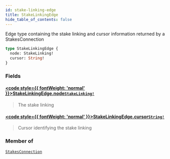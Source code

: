 ```yaml
---
id: stake-linking-edge
title: StakeLinkingEdge
hide_table_of_contents: false
---
```








Edge type containing the stake linking and cursor information returned by a StakesConnection

```graphql
type StakeLinkingEdge {
  node: StakeLinking!
  cursor: String!
}
```


### Fields

#### [<code style={{ fontWeight: 'normal' }}>StakeLinkingEdge.<b>node</b></code>](#)<Bullet />[`StakeLinking!`](/testnet/api/graphql/objects/stake-linking) <Badge class="secondary" text="non-null"/> <Badge class="secondary" text="object"/>
> The stake linking
> 

#### [<code style={{ fontWeight: 'normal' }}>StakeLinkingEdge.<b>cursor</b></code>](#)<Bullet />[`String!`](/testnet/api/graphql/scalars/string) <Badge class="secondary" text="non-null"/> <Badge class="secondary" text="scalar"/>
> Cursor identifying the stake linking
> 



### Member of

[`StakesConnection`](/testnet/api/graphql/objects/stakes-connection)  <Badge class="secondary" text="object"/>



